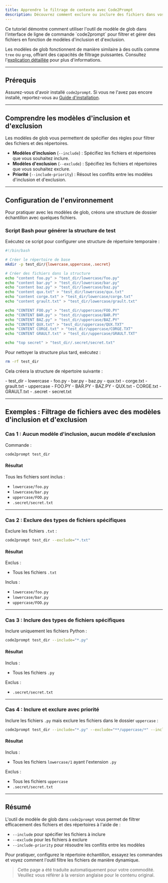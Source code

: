 ```yaml
---
title: Apprendre le filtrage de contexte avec Code2Prompt
description: Découvrez comment exclure ou inclure des fichiers dans vos invites LLM à l'aide d'options de filtrage puissantes.
---
```



<Card title="Présentation du tutoriel">
  Ce tutoriel démontre comment utiliser l'outil de modèle de glob dans
  l'interface de ligne de commande `code2prompt` pour filtrer et gérer des
  fichiers en fonction de modèles d'inclusion et d'exclusion.
</Card>

Les modèles de glob fonctionnent de manière similaire à des outils comme `tree` ou `grep`, offrant des capacités de filtrage puissantes. Consultez l'[explication détaillée](/docs/explanations/glob_patterns) pour plus d'informations.

---

## Prérequis

Assurez-vous d'avoir installé `code2prompt`. Si vous ne l'avez pas encore installé, reportez-vous au [Guide d'installation](/docs/how_to/install).

---

## Comprendre les modèles d'inclusion et d'exclusion

Les modèles de glob vous permettent de spécifier des règles pour filtrer des fichiers et des répertoires.

- **Modèles d'inclusion** (`--include`) : Spécifiez les fichiers et répertoires que vous souhaitez inclure.
- **Modèles d'exclusion** (`--exclude`) : Spécifiez les fichiers et répertoires que vous souhaitez exclure.
- **Priorité** (`--include-priority`) : Résout les conflits entre les modèles d'inclusion et d'exclusion.

---

## Configuration de l'environnement

Pour pratiquer avec les modèles de glob, créons une structure de dossier échantillon avec quelques fichiers.

### Script Bash pour générer la structure de test

Exécutez ce script pour configurer une structure de répertoire temporaire :

```bash
#!/bin/bash

# Créer le répertoire de base
mkdir -p test_dir/{lowercase,uppercase,.secret}

# Créer des fichiers dans la structure
echo "content foo.py" > "test_dir/lowercase/foo.py"
echo "content bar.py" > "test_dir/lowercase/bar.py"
echo "content baz.py" > "test_dir/lowercase/baz.py"
echo "content qux.txt" > "test_dir/lowercase/qux.txt"
echo "content corge.txt" > "test_dir/lowercase/corge.txt"
echo "content grault.txt" > "test_dir/lowercase/grault.txt"

echo "CONTENT FOO.py" > "test_dir/uppercase/FOO.PY"
echo "CONTENT BAR.py" > "test_dir/uppercase/BAR.PY"
echo "CONTENT BAZ.py" > "test_dir/uppercase/BAZ.PY"
echo "CONTENT QUX.txt" > "test_dir/uppercase/QUX.TXT"
echo "CONTENT CORGE.txt" > "test_dir/uppercase/CORGE.TXT"
echo "CONTENT GRAULT.txt" > "test_dir/uppercase/GRAULT.TXT"

echo "top secret" > "test_dir/.secret/secret.txt"
```

Pour nettoyer la structure plus tard, exécutez :

```bash
rm -rf test_dir
```

Cela créera la structure de répertoire suivante :


<FileTree>
  - test_dir - lowercase - foo.py - bar.py - baz.py - qux.txt - corge.txt -
  grault.txt - uppercase - FOO.PY - BAR.PY - BAZ.PY - QUX.txt - CORGE.txt -
  GRAULT.txt - .secret - secret.txt
</FileTree>

---

## Exemples : Filtrage de fichiers avec des modèles d'inclusion et d'exclusion

### Cas 1 : Aucun modèle d'inclusion, aucun modèle d'exclusion

Commande :

```bash
code2prompt test_dir
```

#### Résultat

Tous les fichiers sont inclus :

- `lowercase/foo.py`
- `lowercase/bar.py`
- `uppercase/FOO.py`
- `.secret/secret.txt`

---

### Cas 2 : Exclure des types de fichiers spécifiques

Exclure les fichiers `.txt` :

```bash
code2prompt test_dir --exclude="*.txt"
```

#### Résultat

Exclus :

- Tous les fichiers `.txt`

Inclus :

- `lowercase/foo.py`
- `lowercase/bar.py`
- `uppercase/FOO.py`

---

### Cas 3 : Inclure des types de fichiers spécifiques

Inclure uniquement les fichiers Python :

```bash
code2prompt test_dir --include="*.py"
```

#### Résultat

Inclus :

- Tous les fichiers `.py`

Exclus :

- `.secret/secret.txt`

---

### Cas 4 : Inclure et exclure avec priorité

Inclure les fichiers `.py` mais exclure les fichiers dans le dossier `uppercase` :

```bash
code2prompt test_dir --include="*.py" --exclude="**/uppercase/*" --include-priority=true
```

#### Résultat

Inclus :

- Tous les fichiers `lowercase/1` ayant l'extension `.py`

Exclus :

- Tous les fichiers `uppercase`
- `.secret/secret.txt`

---

## Résumé

L'outil de modèle de glob dans `code2prompt` vous permet de filtrer efficacement des fichiers et des répertoires à l'aide de :

- `--include` pour spécifier les fichiers à inclure
- `--exclude` pour les fichiers à exclure
- `--include-priority` pour résoudre les conflits entre les modèles

Pour pratiquer, configurez le répertoire échantillon, essayez les commandes et voyez comment l'outil filtre les fichiers de manière dynamique.

> Cette page a été traduite automatiquement pour votre commodité. Veuillez vous référer à la version anglaise pour le contenu original.
